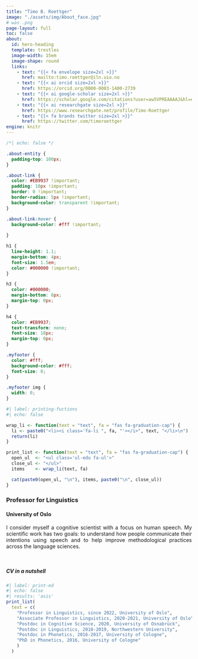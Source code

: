 ```yaml
---
title: "Timo B. Roettger"
image: "./assets/img/About_face.jpg"
# was .png
page-layout: full
toc: false
about:
  id: hero-heading
  template: trestles
  image-width: 15em
  image-shape: round
  links:
    - text: "{{< fa envelope size=2xl >}}"
      href: mailto:timo.roettger@iln.uio.no
    - text: "{{< ai orcid size=2xl >}}"
      href: https://orcid.org/0000-0003-1400-2739
    - text: "{{< ai google-scholar size=2xl >}}"
      href: https://scholar.google.com/citations?user=aw5VPREAAAAJ&hl=en&inst=4058163445224007304
    - text: "{{< ai researchgate size=2xl >}}"
      href: https://www.researchgate.net/profile/Timo-Roettger
    - text: "{{< fa brands twitter size=2xl >}}"
      href: https://twitter.com/timoroettger
engine: knitr
---
```


```css
/*| echo: false */

.about-entity {
  padding-top: 100px;
}

.about-link {
  color: #EB9937 !important;
  padding: 10px !important;
  border: 0 !important;
  border-radius: 5px !important;
  background-color: transparent !important;
}

.about-link:hover {
  background-color: #fff !important;
  
}

h1 {
  line-height: 1.1;
  margin-bottom: 4px;
  font-size: 1.5em;
  color: #000000 !important;
}

h3 {
  color: #000000;
  margin-bottom: 8px;
  margin-top: 0px;
}

h4 {
  color: #EB9937;
  text-transform: none;
  font-size: 18px;
  margin-top: 0px;
}

.myfooter {
  color: #fff;
  background-color: #fff;
  font-size: 0;
}

.myfooter img {
  width: 0;
}

```

```r
#| label: printing-fuctions
#| echo: false

wrap_li <- function(text = "text", fa = "fas fa-graduation-cap") {
  li <- paste0("<li><i class='fa-li ", fa, "'></i>", text, "</li>\n")
  return(li)
}

print_list <- function(text = "text", fa = "fas fa-graduation-cap") {
  open_ul  <- "<ul class='ul-edu fa-ul'>"
  close_ul <- "</ul>"
  items    <- wrap_li(text, fa)

  cat(paste0(open_ul, "\n"), items, paste0("\n", close_ul))
}

```

### Professor for Linguistics 

#### University of Oslo

<p align="justify">
I consider myself a cognitive scientist with a focus on human speech. My scientific work has two goals: to understand how people communicate their intentions using speech and to help improve methodological practices across the language sciences.
</p>

<br>

<!-- :::: {style="display: grid; grid-template-columns: 1fr 1fr; grid-column-gap: 10px;"} -->

<!-- ::: {} -->

<!-- ##### Expertise -->

<!-- ```{r} -->
<!-- #| label: interests -->
<!-- #| echo: false -->
<!-- #| results: 'asis' -->

<!-- ul <- "- " -->
<!-- elements <- c( -->
<!--  "Phonetics/Phonology", -->
<!--  "Speech production & perception", -->
<!--  "Real-time processing", -->
<!--  "Speech adaptation", -->
<!--  "Metascience", -->
<!--  "Statistics", -->
<!--  "Data visualization", -->
<!--  "Presentation design" -->
<!-- ) -->
<!-- glue::glue("{ul}{elements}") -->
<!-- ``` -->

<!-- ::: -->

::: {}

##### CV in a nutshell

```r
#| label: print-ed
#| echo: false
#| results: 'asis'
print_list(
  text = c( 
    "Professor in Linguistics, since 2022, University of Oslo",
    "Associate Professor in Linguistics, 2020-2021, University of Oslo",
    "Postdoc in Cognitive Science, 2020, University of Osnabrück",
    "Postdoc in Linguistics, 2018-2019, Northwestern University",
    "Postdoc in Phonetics, 2016-2017, University of Cologne", 
    "PhD in Phonetics, 2016, University of Cologne" 
    )
  )
```

:::


